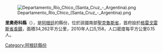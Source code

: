 [[Image:Departamento_Río_Chico_(Santa_Cruz_-_Argentina).png|right]]

'''里奧奇科縣'''（{{lang-es|Departamento Río Chico}}），是[[阿根廷|阿根廷]]的縣份，位於該國南部[[聖克魯斯省_(阿根廷)|聖克魯斯省]]，首府設於[[格雷戈雷斯省長鎮|格雷戈雷斯省長鎮]]，面積34,262平方公里，2010年人口5,158，人口密度每平方公里0.15人。

{{Argentina-geo-stub}}
[[Category:阿根廷縣份|Category:阿根廷縣份]]